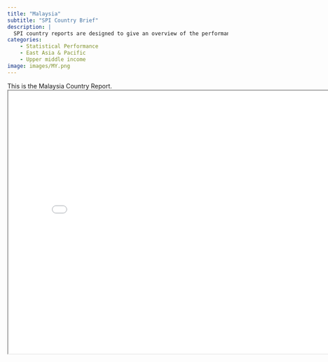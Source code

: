 ```yaml
---
title: "Malaysia"
subtitle: "SPI Country Brief"
description: |
  SPI country reports are designed to give an overview of the performance of Malaysia.
categories:
    - Statistical Performance
    - East Asia & Pacific
    - Upper middle income
image: images/MY.png
---
```


This is the Malaysia Country Report.
<iframe src="charts/Malaysia_chart.html" width="800" height="600"></iframe>

